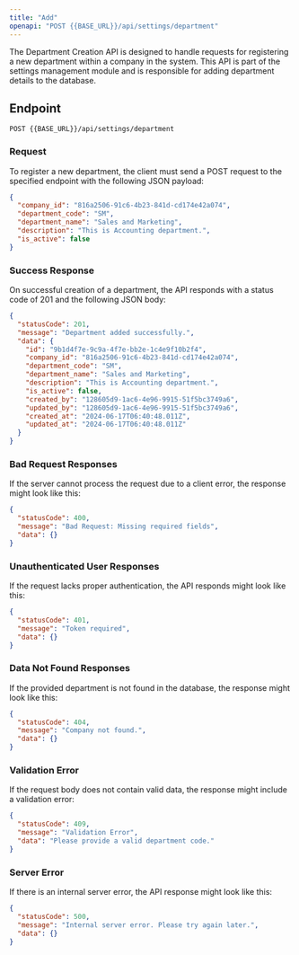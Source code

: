 ---
title: "Add"
openapi: "POST {{BASE_URL}}/api/settings/department"
---

The Department Creation API is designed to handle requests for registering a new department within a company in the system. This API is part of the settings management module and is responsible for adding department details to the database.

## Endpoint

`POST {{BASE_URL}}/api/settings/department`

### Request

To register a new department, the client must send a POST request to the specified endpoint with the following JSON payload:

```json
{
  "company_id": "816a2506-91c6-4b23-841d-cd174e42a074",
  "department_code": "SM",
  "department_name": "Sales and Marketing",
  "description": "This is Accounting department.",
  "is_active": false
}
```

### Success Response

On successful creation of a department, the API responds with a status code of 201 and the following JSON body:

```json
{
  "statusCode": 201,
  "message": "Department added successfully.",
  "data": {
    "id": "9b1d4f7e-9c9a-4f7e-bb2e-1c4e9f10b2f4",
    "company_id": "816a2506-91c6-4b23-841d-cd174e42a074",
    "department_code": "SM",
    "department_name": "Sales and Marketing",
    "description": "This is Accounting department.",
    "is_active": false,
    "created_by": "128605d9-1ac6-4e96-9915-51f5bc3749a6",
    "updated_by": "128605d9-1ac6-4e96-9915-51f5bc3749a6",
    "created_at": "2024-06-17T06:40:48.011Z",
    "updated_at": "2024-06-17T06:40:48.011Z"
  }
}
```

### Bad Request Responses

If the server cannot process the request due to a client error, the response might look like this:

```json
{
  "statusCode": 400,
  "message": "Bad Request: Missing required fields",
  "data": {}
}
```

### Unauthenticated User Responses

If the request lacks proper authentication, the API responds might look like this:

```json
{
  "statusCode": 401,
  "message": "Token required",
  "data": {}
}
```

### Data Not Found Responses

If the provided department is not found in the database, the response might look like this:

```json
{
  "statusCode": 404,
  "message": "Company not found.",
  "data": {}
}
```

### Validation Error

If the request body does not contain valid data, the response might include a validation error:

```json
{
  "statusCode": 409,
  "message": "Validation Error",
  "data": "Please provide a valid department code."
}
```

### Server Error

If there is an internal server error, the API response might look like this:

```json
{
  "statusCode": 500,
  "message": "Internal server error. Please try again later.",
  "data": {}
}
```

